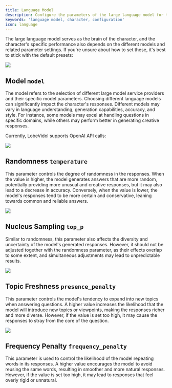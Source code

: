 ```yaml
---
title: Language Model
description: Configure the parameters of the large language model for the character
keywords: 'language model, character, configuration'
icon: language
---
```


The large language model serves as the brain of the character, and the character's specific performance also depends on the different models and related parameter settings. If you're unsure about how to set these, it's best to stick with the default presets:

<Frame>
  <img src="https://oss.vidol.chat/assets/b06dd07d8e75cbc2e64e2d0c445429c5.webp" />
</Frame>

## Model `model`

The model refers to the selection of different large model service providers and their specific model parameters. Choosing different language models can significantly impact the character's responses. Different models may vary in language understanding, generation capabilities, accuracy, and style. For instance, some models may excel at handling questions in specific domains, while others may perform better in generating creative responses.

Currently, LobeVidol supports OpenAI API calls:

<Frame>
  <img src="https://oss.vidol.chat/assets/9af319fc4c0efadfa618717f0b288efb.webp" />
</Frame>

## Randomness `temperature`

This parameter controls the degree of randomness in the responses. When the value is higher, the model generates answers that are more random, potentially providing more unusual and creative responses, but it may also lead to a decrease in accuracy. Conversely, when the value is lower, the model's responses tend to be more certain and conservative, leaning towards common and reliable answers.

<Frame>
  <img src="https://oss.vidol.chat/assets/6b77fecaccb3197109f2452be32296ec.webp" />
</Frame>

## Nucleus Sampling `top_p`

Similar to randomness, this parameter also affects the diversity and uncertainty of the model's generated responses. However, it should not be adjusted together with the randomness parameter, as their effects overlap to some extent, and simultaneous adjustments may lead to unpredictable results.

<Frame>
  <img src="https://oss.vidol.chat/assets/08745c737fed9b2aa0cba328a991872a.webp" />
</Frame>

## Topic Freshness `presence_penalty`

This parameter controls the model's tendency to expand into new topics when answering questions. A higher value increases the likelihood that the model will introduce new topics or viewpoints, making the responses richer and more diverse. However, if the value is set too high, it may cause the responses to stray from the core of the question.

<Frame>
  <img src="https://oss.vidol.chat/assets/e0db6bf8da7992325748741eb12db0df.webp" />
</Frame>

## Frequency Penalty `frequency_penalty`

This parameter is used to control the likelihood of the model repeating words in its responses. A higher value encourages the model to avoid reusing the same words, resulting in smoother and more natural responses. However, if the value is set too high, it may lead to responses that feel overly rigid or unnatural.

